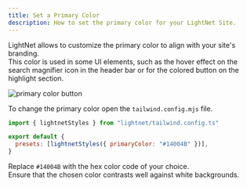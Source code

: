 ```yaml
---
title: Set a Primary Color
description: How to set the primary color for your LightNet Site.
---
```


LightNet allows to customize the primary color to align with your site's branding.  
This color is used in some UI elements, such as the hover effect on the search magnifier icon in the header bar
or for the colored button on the highlight section.

![primary color button](./images/primary-color-button.webp)

To change the primary color open the `tailwind.config.mjs` file.

```js title="/tailwind.config.mjs"
import { lightnetStyles } from "lightnet/tailwind.config.ts"

export default {
  presets: [lightnetStyles({ primaryColor: "#14004B" })],
}
```

Replace `#14004B` with the hex color code of your choice.  
Ensure that the chosen color contrasts well against white backgrounds.